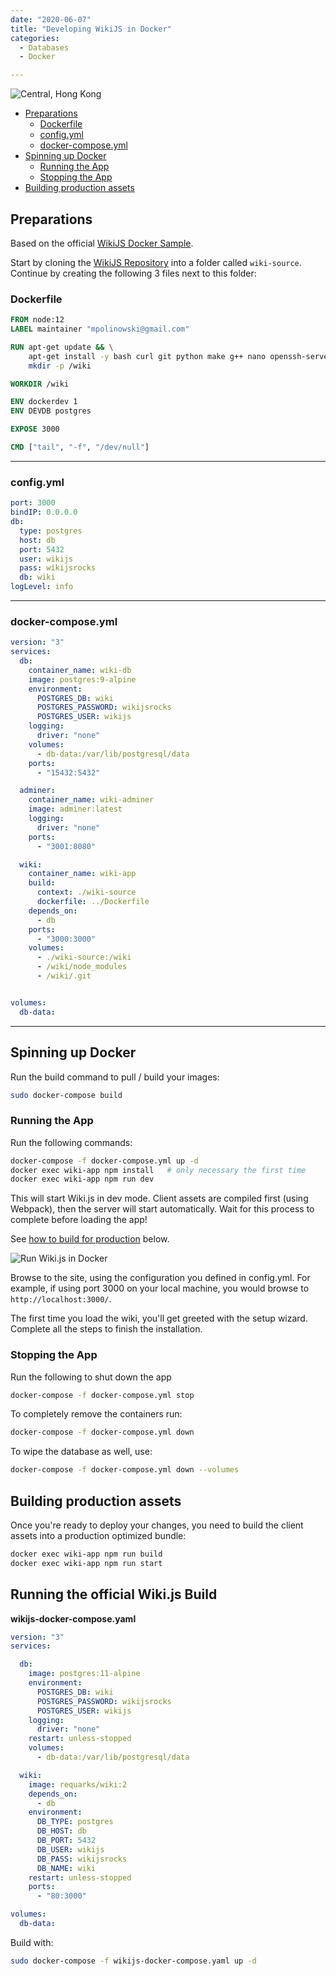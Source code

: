 ```yaml
---
date: "2020-06-07"
title: "Developing WikiJS in Docker"
categories:
  - Databases
  - Docker

---
```


![Central, Hong Kong](./photo-kt443t6d_64hdh43hfh6dgjdfhg4_d.jpg)



<!-- TOC -->

- [Preparations](#preparations)
    - [Dockerfile](#dockerfile)
    - [config.yml](#configyml)
    - [docker-compose.yml](#docker-composeyml)
- [Spinning up Docker](#spinning-up-docker)
    - [Running the App](#running-the-app)
    - [Stopping the App](#stopping-the-app)
- [Building production assets](#building-production-assets)

<!-- /TOC -->

## Preparations

Based on the official [WikiJS Docker Sample](https://github.com/Requarks/wiki/tree/dev/dev/containers).


Start by cloning the [WikiJS Repository](https://codeload.github.com/Requarks/wiki/zip/dev) into a folder called `wiki-source`. Continue by creating the following 3 files next to this folder:



### Dockerfile

```dockerfile
FROM node:12
LABEL maintainer "mpolinowski@gmail.com"

RUN apt-get update && \
    apt-get install -y bash curl git python make g++ nano openssh-server gnupg && \
    mkdir -p /wiki

WORKDIR /wiki

ENV dockerdev 1
ENV DEVDB postgres

EXPOSE 3000

CMD ["tail", "-f", "/dev/null"]
```
---

### config.yml

```yml
port: 3000
bindIP: 0.0.0.0
db:
  type: postgres
  host: db
  port: 5432
  user: wikijs
  pass: wikijsrocks
  db: wiki
logLevel: info
```
---

### docker-compose.yml

```yml
version: "3"
services:
  db:
    container_name: wiki-db
    image: postgres:9-alpine
    environment:
      POSTGRES_DB: wiki
      POSTGRES_PASSWORD: wikijsrocks
      POSTGRES_USER: wikijs
    logging:
      driver: "none"
    volumes:
      - db-data:/var/lib/postgresql/data
    ports:
      - "15432:5432"

  adminer:
    container_name: wiki-adminer
    image: adminer:latest
    logging:
      driver: "none"
    ports:
      - "3001:8080"

  wiki:
    container_name: wiki-app
    build:
      context: ./wiki-source
      dockerfile: ../Dockerfile
    depends_on:
      - db
    ports:
      - "3000:3000"
    volumes:
      - ./wiki-source:/wiki
      - /wiki/node_modules
      - /wiki/.git


volumes:
  db-data:
```
---



## Spinning up Docker

Run the build command to pull / build your images:


```bash
sudo docker-compose build
```


### Running the App

Run the following commands:


```bash
docker-compose -f docker-compose.yml up -d
docker exec wiki-app npm install   # only necessary the first time
docker exec wiki-app npm run dev
```

This will start Wiki.js in dev mode. Client assets are compiled first (using Webpack), then the server will start automatically. Wait for this process to complete before loading the app!


See [how to build for production](#building-production-assets) below.


![Run Wiki.js in Docker](Wikijs_Docker_01.png)


Browse to the site, using the configuration you defined in config.yml. For example, if using port 3000 on your local machine, you would browse to `http://localhost:3000/`.

The first time you load the wiki, you'll get greeted with the setup wizard. Complete all the steps to finish the installation.


### Stopping the App

Run the following to shut down the app


```bash
docker-compose -f docker-compose.yml stop
```

To completely remove the containers run:


```bash
docker-compose -f docker-compose.yml down
```


To wipe the database as well, use:


```bash
docker-compose -f docker-compose.yml down --volumes
```



## Building production assets


Once you're ready to deploy your changes, you need to build the client assets into a production optimized bundle:


```bash
docker exec wiki-app npm run build
docker exec wiki-app npm run start
```


## Running the official Wiki.js Build


__wikijs-docker-compose.yaml__

```yml
version: "3"
services:

  db:
    image: postgres:11-alpine
    environment:
      POSTGRES_DB: wiki
      POSTGRES_PASSWORD: wikijsrocks
      POSTGRES_USER: wikijs
    logging:
      driver: "none"
    restart: unless-stopped
    volumes:
      - db-data:/var/lib/postgresql/data

  wiki:
    image: requarks/wiki:2
    depends_on:
      - db
    environment:
      DB_TYPE: postgres
      DB_HOST: db
      DB_PORT: 5432
      DB_USER: wikijs
      DB_PASS: wikijsrocks
      DB_NAME: wiki
    restart: unless-stopped
    ports:
      - "80:3000"

volumes:
  db-data:
```


Build with:

```bash
sudo docker-compose -f wikijs-docker-compose.yaml up -d
```